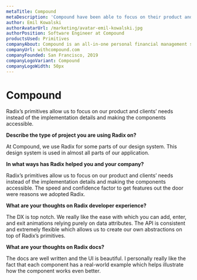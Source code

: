```yaml
---
metaTitle: Compound
metaDescription: 'Compound have been able to focus on their product and clients’ needs instead of the accessible component’s implementation details.'
author: Emil Kowalski
authorAvatarUrl: /marketing/avatar-emil-kowalski.jpg
authorPosition: Software Engineer at Compound
productsUsed: Primitives
companyAbout: Compound is an all-in-one personal financial management solution for technology founders, employees, and investors.
companyUrl: withcompound.com
companyFounded: San Francisco, 2019
companyLogoVariant: Compound
companyLogoWidth: 50px
---
```


# Compound

<HeroQuote>
  Radix’s primitives allow us to focus on our product and clients’ needs instead
  of the implementation details and making the components accessible.
</HeroQuote>

**Describe the type of project you are using Radix on?**

At Compound, we use Radix for some parts of our design system. This design system is used in almost all parts of our application.

**In what ways has Radix helped you and your company?**

Radix’s primitives allow us to focus on our product and clients’ needs instead of the implementation details and making the components accessible. The speed and confidence factor to get features out the door were reasons we adopted Radix.

**What are your thoughts on Radix developer experience?**

The DX is top notch. We really like the ease with which you can add, enter, and exit animations relying purely on data attributes. The API is consistent and extremely flexible which allows us to create our own abstractions on top of Radix’s primitives.

**What are your thoughts on Radix docs?**

The docs are well written and the UI is beautiful. I personally really like the fact that each component has a real-world example which helps illustrate how the component works even better.
